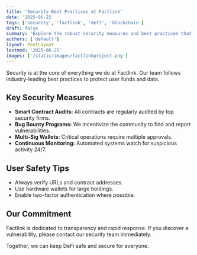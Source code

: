 ```yaml
---
title: 'Security Best Practices at Factlink'
date: '2025-06-25'
tags: ['security', 'factlink', 'defi', 'blockchain']
draft: false
summary: 'Explore the robust security measures and best practices that keep Factlink and its users safe.'
authors: ['default']
layout: PostLayout
lastmod: '2025-06-25'
images: ['/static/images/factlinkproject.png']
---
```


Security is at the core of everything we do at Factlink. Our team follows industry-leading best practices to protect user funds and data.

## Key Security Measures

- **Smart Contract Audits:** All contracts are regularly audited by top security firms.
- **Bug Bounty Programs:** We incentivize the community to find and report vulnerabilities.
- **Multi-Sig Wallets:** Critical operations require multiple approvals.
- **Continuous Monitoring:** Automated systems watch for suspicious activity 24/7.

## User Safety Tips

- Always verify URLs and contract addresses.
- Use hardware wallets for large holdings.
- Enable two-factor authentication where possible.

## Our Commitment

Factlink is dedicated to transparency and rapid response. If you discover a vulnerability, please contact our security team immediately.

Together, we can keep DeFi safe and secure for everyone. 